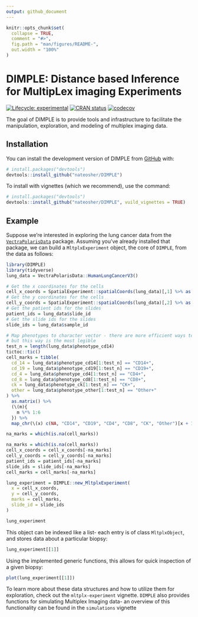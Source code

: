 ```yaml
---
output: github_document
---
```


<!-- README.md is generated from README.Rmd. Please edit that file -->

```r
knitr::opts_chunk$set(
  collapse = TRUE,
  comment = "#>",
  fig.path = "man/figures/README-",
  out.width = "100%"
)
```

# DIMPLE: **D**istance based **I**nference for **M**ultip**L**ex imaging **E**xperiments


<!-- badges: start -->
[![Lifecycle: experimental](https://img.shields.io/badge/lifecycle-experimental-orange.svg)](https://lifecycle.r-lib.org/articles/stages.html#experimental)
[![CRAN status](https://www.r-pkg.org/badges/version/DIMPLE)](https://CRAN.R-project.org/package=DIMPLE)
[![codecov](https://codecov.io/gh/nateosher/DIMPLE/branch/master/graph/badge.svg?token=87UMWJ42XU)](https://codecov.io/gh/nateosher/DIMPLE)
<!-- badges: end -->

The goal of DIMPLE is to provide tools and infrastructure to facilitate the manipulation, exploration, and modeling of multiplex imaging data.

## Installation

You can install the development version of DIMPLE from [GitHub](https://github.com/) with:

``` r
# install.packages("devtools")
devtools::install_github("nateosher/DIMPLE")
```

To install with vignettes (which we recommend), use the command:
``` r
# install.packages("devtools")
devtools::install_github("nateosher/DIMPLE", vuild_vignettes = TRUE)
```

## Example

Suppose we're interested in exploring the lung cancer data from the [`VectraPolarisData`](https://bioconductor.org/packages/release/data/experiment/html/VectraPolarisData.html) package. Assuming you've already installed that package, we can build a `MltplxExperiment` object, the core of `DIMPLE`, from the data as follows:

```r
library(DIMPLE)
library(tidyverse)
lung_data = VectraPolarisData::HumanLungCancerV3()

# Get the x coordinates for the cells
cell_x_coords = SpatialExperiment::spatialCoords(lung_data)[,1] %>% as.numeric()
# Get the y coordinates for the cells
cell_y_coords = SpatialExperiment::spatialCoords(lung_data)[,2] %>% as.numeric()
# Get the patient ids for the slides
patient_ids = lung_data$slide_id
# Get the slide ids for the slides
slide_ids = lung_data$sample_id

# Map phenotypes to character vector - there are more efficient ways to do this,
# but this way is the most legible
test_n = length(lung_data$phenotype_cd14)
tictoc::tic()
cell_marks = tibble(
  cd_14 = lung_data$phenotype_cd14[1:test_n] == "CD14+",
  cd_19 = lung_data$phenotype_cd19[1:test_n] == "CD19+",
  cd_4 = lung_data$phenotype_cd4[1:test_n] == "CD4+",
  cd_8 = lung_data$phenotype_cd8[1:test_n] == "CD8+",
  ck = lung_data$phenotype_ck[1:test_n] == "CK+",
  other = lung_data$phenotype_other[1:test_n] == "Other+"
) %>%
  as.matrix() %>%
  (\(m){
    m %*% 1:6
  }) %>%
  map_chr(\(x) c(NA, "CD14", "CD19", "CD4", "CD8", "CK", "Other")[x + 1])

na_marks = which(is.na(cell_marks))

na_marks = which(is.na(cell_marks))
cell_x_coords = cell_x_coords[-na_marks]
cell_y_coords = cell_y_coords[-na_marks]
patient_ids = patient_ids[-na_marks]
slide_ids = slide_ids[-na_marks]
cell_marks = cell_marks[-na_marks]

lung_experiment = DIMPLE::new_MltplxExperiment(
  x = cell_x_coords,
  y = cell_y_coords,
  marks = cell_marks,
  slide_id = slide_ids
)

lung_experiment
```

This object can be indexed like a list- each entry is of class `MltplxObject`, and stores data about a particular biopsy:

```r
lung_experiment[[1]]
```

Using the implemented generic functions, this allows for quick inspection of a given biopsy:

```r
plot(lung_experiment[[1]])
```

To learn more about these data structures and how to utilize them for exploration, check out the `mltplx-experiment` vignette. `DIMPLE` also provides functions for simulating Multiplex Imaging data- an overview of this functionality can be found in the `simulations` vignette

